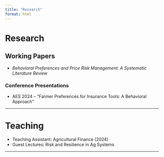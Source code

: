 ```yaml
---
title: "Research"
format: html
---
```


# Research

## Working Papers

-   *Behavioral Preferences and Price Risk Management: A Systematic Literature Review*

### Conference Presentations

-   AES 2024 -- "Farmer Preferences for Insurance Tools: A Behavioral Approach"

------------------------------------------------------------------------

# Teaching

-   Teaching Assistant: Agricultural Finance (2024)
-   Guest Lectures: Risk and Resilience in Ag Systems

------------------------------------------------------------------------